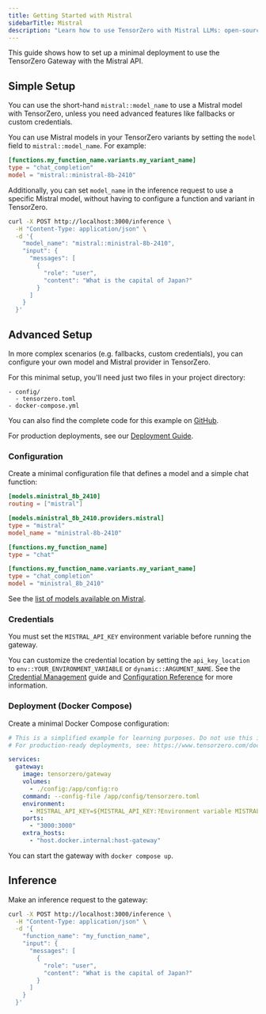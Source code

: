 ```yaml
---
title: Getting Started with Mistral
sidebarTitle: Mistral
description: "Learn how to use TensorZero with Mistral LLMs: open-source gateway, observability, optimization, evaluations, and experimentation."
---
```


This guide shows how to set up a minimal deployment to use the TensorZero Gateway with the Mistral API.

## Simple Setup

You can use the short-hand `mistral::model_name` to use a Mistral model with TensorZero, unless you need advanced features like fallbacks or custom credentials.

You can use Mistral models in your TensorZero variants by setting the `model` field to `mistral::model_name`.
For example:

```toml {3}
[functions.my_function_name.variants.my_variant_name]
type = "chat_completion"
model = "mistral::ministral-8b-2410"
```

Additionally, you can set `model_name` in the inference request to use a specific Mistral model, without having to configure a function and variant in TensorZero.

```bash {4}
curl -X POST http://localhost:3000/inference \
  -H "Content-Type: application/json" \
  -d '{
    "model_name": "mistral::ministral-8b-2410",
    "input": {
      "messages": [
        {
          "role": "user",
          "content": "What is the capital of Japan?"
        }
      ]
    }
  }'
```

## Advanced Setup

In more complex scenarios (e.g. fallbacks, custom credentials), you can configure your own model and Mistral provider in TensorZero.

For this minimal setup, you'll need just two files in your project directory:

```
- config/
  - tensorzero.toml
- docker-compose.yml
```

<Tip>

You can also find the complete code for this example on [GitHub](https://github.com/tensorzero/tensorzero/tree/main/examples/guides/providers/mistral).

</Tip>

For production deployments, see our [Deployment Guide](/docs/gateway/deployment/).

### Configuration

Create a minimal configuration file that defines a model and a simple chat function:

```toml title="config/tensorzero.toml"
[models.ministral_8b_2410]
routing = ["mistral"]

[models.ministral_8b_2410.providers.mistral]
type = "mistral"
model_name = "ministral-8b-2410"

[functions.my_function_name]
type = "chat"

[functions.my_function_name.variants.my_variant_name]
type = "chat_completion"
model = "ministral_8b_2410"
```

See the [list of models available on Mistral](https://docs.mistral.ai/getting-started/models/models_overview/).

### Credentials

You must set the `MISTRAL_API_KEY` environment variable before running the gateway.

You can customize the credential location by setting the `api_key_location` to `env::YOUR_ENVIRONMENT_VARIABLE` or `dynamic::ARGUMENT_NAME`.
See the [Credential Management](/docs/gateway/guides/credential-management/) guide and [Configuration Reference](/docs/gateway/configuration-reference/) for more information.

### Deployment (Docker Compose)

Create a minimal Docker Compose configuration:

```yaml title="docker-compose.yml"
# This is a simplified example for learning purposes. Do not use this in production.
# For production-ready deployments, see: https://www.tensorzero.com/docs/gateway/deployment

services:
  gateway:
    image: tensorzero/gateway
    volumes:
      - ./config:/app/config:ro
    command: --config-file /app/config/tensorzero.toml
    environment:
      - MISTRAL_API_KEY=${MISTRAL_API_KEY:?Environment variable MISTRAL_API_KEY must be set.}
    ports:
      - "3000:3000"
    extra_hosts:
      - "host.docker.internal:host-gateway"
```

You can start the gateway with `docker compose up`.

## Inference

Make an inference request to the gateway:

```bash
curl -X POST http://localhost:3000/inference \
  -H "Content-Type: application/json" \
  -d '{
    "function_name": "my_function_name",
    "input": {
      "messages": [
        {
          "role": "user",
          "content": "What is the capital of Japan?"
        }
      ]
    }
  }'
```
